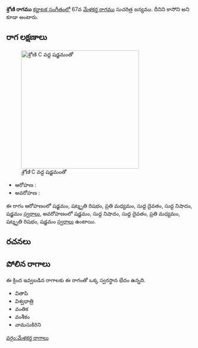 {{Infobox ragam
	| name          	= శ్రోణి
	| synonym	    	= కాసోని
	| mela          	= 
	| chakra        	= 
	| janaka        	= 
	| type          	= ఔదవ
	| arohanam      	= {{svaraC|S|R3|M2|D1|N1|S'}} 
	| avarohanam    	= {{svaraC|S'|N1|D1|M2|R3|S}}
	| jeeva         	=
	| chhaya        	=
	| nyasa         	=
	| vishesha      	= 
	| equivalent  		= 
}}
{{కర్ణాటక సంగీత రాగాలు}}
'''శ్రోణి రాగము''' [[కర్ణాటక సంగీతం]]లో 67వ [[మేళకర్త రాగము]] సుచరిత్ర జన్యము. దీనిని కాసోని అని కూడా అంటారు.


==రాగ లక్షణాలు==
[[Image:shroni_kb2wiki.png|thumb|right|316px|''శ్రోణి'' C వద్ద షడ్జమంతో]]

* ఆరోహణ : {{svaraC|S|R3|M2|D1|N1|S'}} 
* అవరోహణ : {{svaraC|S'|N1|D1|M2|R3|S}}

ఈ రాగం ఆరోహణంలో షడ్జమం, షట్శృతి రిషభం, ప్రతి మధ్యమం, సుద్ద దైవతం, సుద్ద నిషాదం, షడ్జమం [[స్వరాలు]], అవరోహణంలో షడ్జమం, సుద్ద నిషాదం, సుద్ద దైవతం, ప్రతి మధ్యమం, షట్శృతి రిషభం, షడ్జమం [[స్వరాలు]] ఉంటాయి.

==రచనలు==



==పోలిన రాగాలు==
ఈ క్రింద ఇవ్వబడిన రాగాలకు ఈ రాగంతో ఒక్క స్వరస్థాన భేదం ఉన్నది.
* వితాపి
* విశ్వధాత్రి
* వంతిక
* వంశీకం
* వామసుకిరిని



[[వర్గం:మేళకర్త రాగాలు]]